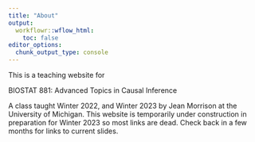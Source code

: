 ```yaml
---
title: "About"
output:
  workflowr::wflow_html:
    toc: false
editor_options:
  chunk_output_type: console
---
```


This is a teaching website for

BIOSTAT 881: Advanced Topics in Causal Inference


A class taught Winter 2022, and Winter 2023 by Jean Morrison at the University of Michigan. This website is temporarily under construction in preparation for Winter 2023 so most links are dead. Check back in a few months for links to current slides.
